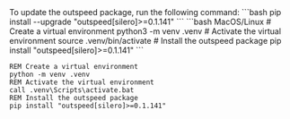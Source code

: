 <Warning>
  To update the outspeed package, run the following command: 
  ```bash 
  pip install --upgrade "outspeed[silero]>=0.1.141" 
  ```
</Warning>

<CodeGroup>
```bash MacOS/Linux
# Create a virtual environment
python3 -m venv .venv
# Activate the virtual environment
source .venv/bin/activate
# Install the outspeed package
pip install "outspeed[silero]>=0.1.141"
```

```batch Windows
REM Create a virtual environment
python -m venv .venv
REM Activate the virtual environment
call .venv\Scripts\activate.bat
REM Install the outspeed package
pip install "outspeed[silero]>=0.1.141"
```

</CodeGroup>
